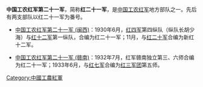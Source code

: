 '''中国工农红军第二十一军'''，简称'''红二十一军'''，是[[中国工农红军|中国工农红军]]地方部队之一。先后有两支部队以红二十一军为番号。

* [[中国工农红军第二十一军_(闽西)|中国工农红军第二十一军 (闽西)]]：1930年6月，[[中国工农红军第四军_(红一方面军)|红四军]]第四纵队（纵队长胡少海）与[[红十二军|红十二军]]第一纵队，合编为红二十一军；11月，与[[红二十军|红二十军]]合编为新红十二军。

* [[中国工农红军第二十一军_(赣南)|中国工农红军第二十一军 (赣南)]]：1932年7月，红军赣南独立第三、六师合编为红二十一军；1933年6月，与[[红七军|红七军]]合编为[[红三军团|红三军团]]第五师。

{{Disambig}}

[[Category:中國工農紅軍|Category:中國工農紅軍]]